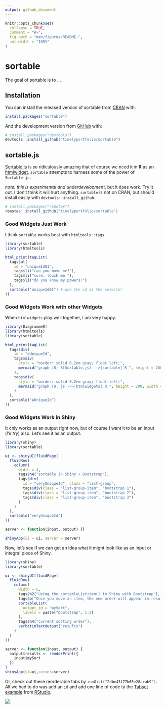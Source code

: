 ```yaml
---
output: github_document
---
```


<!-- README.md is generated from README.Rmd. Please edit that file -->

```r
knitr::opts_chunk$set(
  collapse = TRUE,
  comment = "#>",
  fig.path = "man/figures/README-",
  out.width = "100%"
)
```
# sortable

<!-- badges: start -->
<!-- badges: end -->

The goal of sortable is to ...

## Installation

You can install the released version of sortable from [CRAN](https://CRAN.R-project.org) with:

```r
install.packages("sortable")
```

And the development version from [GitHub](https://github.com/) with:

```r
# install.packages("devtools")
devtools::install_github("timelyportfolio/sortable")
```
## sortable.js

[Sortable.js](http://rubaxa.github.io/Sortable) is so ridiculously amazing that of course we need it in **R** as an [htmlwidget](http://htmlwidgets.org).  `sortable` attempts to harness some of the power of `Sortable.js`.

*note: this is experimental and underdevelopment*, but it does work.  Try it out.  I don't think it will hurt anything.  `sortable` is not on CRAN, but should install easily with `devtools::install_github`.

```r
# install.packages("remotes")
remotes::install_github("timelyportfolio/sortable")
```

### Good Widgets Just Work

I think `sortable` works best with `htmltools::tags`.

```r
library(sortable)
library(htmltools)

html_print(tagList(
  tags$ul(
    id = "uniqueId01",
    tags$li("can you move me?"),
    tags$li("sure, touch me."),
    tags$li("do you know my powers?")
  ),
  sortable("uniqueId01") # use the id as the selector
))
```

### Good Widgets Work with other Widgets

When `htmlwidgets` play well together, I am very happy.

```r
library(DiagrammeR)
library(htmltools)
library(sortable)

html_print(tagList(
  tags$div(
    id = "aUniqueId",
    tags$div(
      style = "border: solid 0.2em gray; float:left;",
      mermaid("graph LR; S[Sortable.js] -->|sortable| R ", height = 200, width = 200)
    ),
    tags$div(
      style = "border: solid 0.2em gray; float:left;",
      mermaid("graph TD; js -->|htmlwidgets| R ", height = 200, width = 200)
    )
  ),
  sortable("aUniqueId")
))
```

### Good Widgets Work in Shiny

It only works as an output right now, but of course I want it to be an input (*I'll try*) also.  Let's see it as an output.

```r
library(shiny)
library(sortable)

ui <- shinyUI(fluidPage(
  fluidRow(
    column(
      width = 4,
      tags$h4("sortable in Shiny + Bootstrap"),
      tags$div(
        id = "veryUniqueId", class = "list-group",
        tags$div(class = "list-group-item", "bootstrap 1"),
        tags$div(class = "list-group-item", "bootstrap 2"),
        tags$div(class = "list-group-item", "bootstrap 3")
      )
    )
  ),
  sortable("veryUniqueId")
))

server <- function(input, output) {}

shinyApp(ui = ui, server = server)
```

Now, let's see if we can get an idea what it might look like as an input or integral piece of Shiny.

```r
library(shiny)
library(sortable)

ui <- shinyUI(fluidPage(
  fluidRow(
    column(
      width = 6,
      tags$h2("Using the sortableListitem() in Shiny with Bootstrap"),
      tags$p("Once you move an item, the new order will appear in results"),
      sortableList(
        output_id = "mySort",
        labels = paste("bootstrap", 1:3)
      ),
      tags$h4("Current sorting order"),
      verbatimTextOutput("results")
    )
  )
))

server <- function(input, output) {
  output$results <- renderPrint({
    input$mySort
  })
}
shinyApp(ui=ui,server=server)
```

Or, check out these reorderable tabs by `runGist("2dbe45f77b65e28acab9")`.  All we had to do was add an `id` and add one line of code to the [Tabset example](https://github.com/rstudio/shiny-examples/tree/master/006-tabsets) from [RStudio](http://rstudio.com).

<img src="inst/images/sortable_tabs.gif"/>
